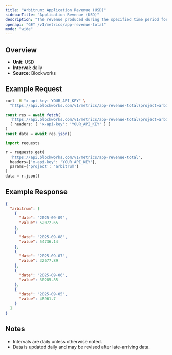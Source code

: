 ```yaml
---
title: "Arbitrum: Application Revenue (USD)"
sidebarTitle: "Application Revenue (USD)"
description: "The revenue produced during the specified time period for given blockchain."
openapi: "GET /v1/metrics/app-revenue-total"
mode: "wide"
---
```


## Overview

- **Unit:** USD
- **Interval:** daily
- **Source:** Blockworks

## Example Request

<CodeGroup>

```bash cURL
curl -H "x-api-key: YOUR_API_KEY" \
  "https://api.blockworks.com/v1/metrics/app-revenue-total?project=arbitrum"
```

```typescript TypeScript
const res = await fetch(
  'https://api.blockworks.com/v1/metrics/app-revenue-total?project=arbitrum',
  { headers: { 'x-api-key': 'YOUR_API_KEY' } }
)
const data = await res.json()
```

```python Python
import requests

r = requests.get(
  'https://api.blockworks.com/v1/metrics/app-revenue-total',
  headers={'x-api-key': 'YOUR_API_KEY'},
  params={'project': 'arbitrum'}
)
data = r.json()
```

</CodeGroup>

## Example Response

```json
{
  "arbitrum": [
    {
      "date": "2025-09-09",
      "value": 52072.65
    },
    {
      "date": "2025-09-08",
      "value": 54736.14
    },
    {
      "date": "2025-09-07",
      "value": 32677.89
    },
    {
      "date": "2025-09-06",
      "value": 30285.85
    },
    {
      "date": "2025-09-05",
      "value": 48961.7
    }
  ]
}
```

## Notes
- Intervals are daily unless otherwise noted.
- Data is updated daily and may be revised after late-arriving data.